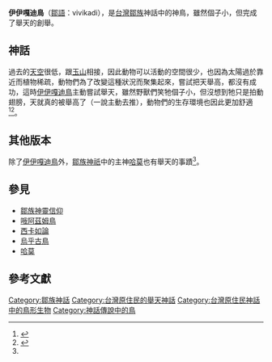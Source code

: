 '''伊伊嘎迪鳥'''（[[鄒語|鄒語]]：vivikadi），是[[台灣|台灣]][[鄒族|鄒族]]神話中的神鳥，雖然個子小，但完成了舉天的創舉。

== 神話 ==
過去的[[天空|天空]]很低，跟[[玉山|玉山]]相接，因此動物可以活動的空間很少，也因為太陽過於靠近而植物稀疏，動物們為了改變這種狀況而聚集起來，嘗試把天舉高，都沒有成功，這時[[伊伊嘎迪鳥|伊伊嘎迪鳥]]主動嘗試舉天，雖然野獸們笑牠個子小，但沒想到牠只是拍動翅膀，天就真的被舉高了（一說主動去推），動物們的生存環境也因此更加舒適<ref>{{cite web|url=https://ihc.apc.gov.tw/Journals.php?pid=611&id=677|title=臺灣原住民族口傳文學的想像與真實|accessdate=2012-10|author=劉秀美|publisher=台灣原住民族委員會|archive-date=2020-07-16|archive-url=https://web.archive.org/web/20200716230733/https://ihc.apc.gov.tw/Journals.php?pid=611&id=677|dead-url=no}}</ref><ref name="鄒族神話與傳說">{{cite web|author=達西烏拉彎‧畢馬|title=鄒族神話與傳說|url=https://www.books.com.tw/products/0010227292|publisher=晨星|isbn=9574554570|accessdate=2003-07-15|archive-date=2019-08-06|archive-url=https://web.archive.org/web/20190806061150/https://www.books.com.tw/products/0010227292|dead-url=no}}</ref>。

== 其他版本 ==
{{main|哈莫}}
除了[[伊伊嘎迪鳥|伊伊嘎迪鳥]]外，[[鄒族神靈信仰|鄒族神祇]]中的主神[[哈莫|哈莫]]也有舉天的事蹟<ref name="鄒族神話與傳說" />。

== 參見 ==
*[[鄒族神靈信仰|鄒族神靈信仰]]
*[[哦阿茲姆鳥|哦阿茲姆鳥]]
*[[西卡如論|西卡如論]]
*[[烏乎古鳥|烏乎古鳥]]
*[[哈莫|哈莫]]

== 參考文獻 ==
{{reflist}}

{{Myth-stub}}
{{鄒族神話}}

[[Category:鄒族神話|Category:鄒族神話]]
[[Category:台灣原住民的舉天神話|Category:台灣原住民的舉天神話]]
[[Category:台灣原住民神話中的鳥形生物|Category:台灣原住民神話中的鳥形生物]]
[[Category:神話傳說中的鳥|Category:神話傳說中的鳥]]
